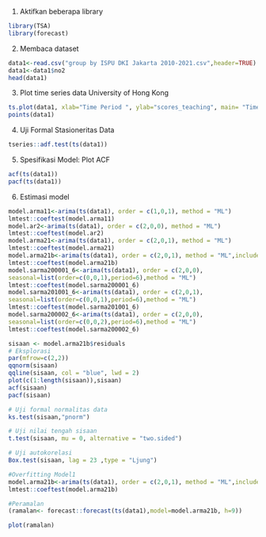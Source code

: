 
1. Aktifkan beberapa library
```{r}
library(TSA)
library(forecast)
```
2. Membaca dataset
```{r}
data1<-read.csv("group by ISPU DKI Jakarta 2010-2021.csv",header=TRUE)
data1<-data1$no2
head(data1)
```
3. Plot time series data University of Hong Kong
```{r}
ts.plot(data1, xlab="Time Period ", ylab="scores_teaching", main= "Time Series Plot")
points(data1)
```
4. Uji Formal Stasioneritas Data
```{r}
tseries::adf.test(ts(data1))
```
5. Spesifikasi Model: Plot ACF
```{r}
acf(ts(data1))
pacf(ts(data1))
```
6. Estimasi model
```{r}
model.arma11<-arima(ts(data1), order = c(1,0,1), method = "ML")
lmtest::coeftest(model.arma11)
model.ar2<-arima(ts(data1), order = c(2,0,0), method = "ML")
lmtest::coeftest(model.ar2)
model.arma21<-arima(ts(data1), order = c(2,0,1), method = "ML")
lmtest::coeftest(model.arma21)
model.arma21b<-arima(ts(data1), order = c(2,0,1), method = "ML",include.mean=F)
lmtest::coeftest(model.arma21b)
model.sarma200001_6<-arima(ts(data1), order = c(2,0,0), 
seasonal=list(order=c(0,0,1),period=6),method = "ML")
lmtest::coeftest(model.sarma200001_6)
model.sarma201001_6<-arima(ts(data1), order = c(2,0,1), 
seasonal=list(order=c(0,0,1),period=6),method = "ML")
lmtest::coeftest(model.sarma201001_6)
model.sarma200002_6<-arima(ts(data1), order = c(2,0,0), 
seasonal=list(order=c(0,0,2),period=6),method = "ML")
lmtest::coeftest(model.sarma200002_6)
```
```{r}
sisaan <- model.arma21b$residuals
# Eksplorasi
par(mfrow=c(2,2))
qqnorm(sisaan)
qqline(sisaan, col = "blue", lwd = 2)
plot(c(1:length(sisaan)),sisaan)
acf(sisaan)
pacf(sisaan)
```
```{r}
# Uji formal normalitas data
ks.test(sisaan,"pnorm")
```
```{r}
# Uji nilai tengah sisaan
t.test(sisaan, mu = 0, alternative = "two.sided")
```
```{r}
# Uji autokorelasi
Box.test(sisaan, lag = 23 ,type = "Ljung")
```
```{r}
#Overfitting Model1
model.arma21b<-arima(ts(data1), order = c(2,0,1), method = "ML",include.mean=F)
lmtest::coeftest(model.arma21b)
```
```{r}
#Peramalan
(ramalan<- forecast::forecast(ts(data1),model=model.arma21b, h=9))
```
```{r}
plot(ramalan)
```
